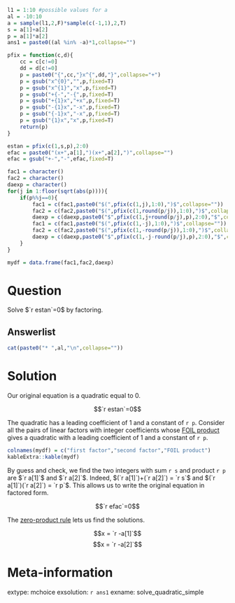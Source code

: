 ```r
l1 = 1:10 #possible values for a
al = -10:10
a = sample(l1,2,F)*sample(c(-1,1),2,T)
s = a[1]+a[2]
p = a[1]*a[2]
ans1 = paste0((al %in% -a)*1,collapse="")

pfix = function(c,d){
    cc = c[c!=0]
    dd = d[c!=0]
    p = paste0("{",cc,"}x^{",dd,"}",collapse="+")
    p = gsub("x^{0}","",p,fixed=T)
    p = gsub("x^{1}","x",p,fixed=T)
    p = gsub("+{-","-{",p,fixed=T)
    p = gsub("+{1}x","+x",p,fixed=T)
    p = gsub("-{1}x","-x",p,fixed=T)
    p = gsub("{-1}x","-x",p,fixed=T)
    p = gsub("{1}x","x",p,fixed=T)
    return(p)
}

estan = pfix(c(1,s,p),2:0)
efac = paste0("(x+",a[1],")(x+",a[2],")",collapse="")
efac = gsub("+-","-",efac,fixed=T)

fac1 = character()
fac2 = character()
daexp = character()
for(j in 1:floor(sqrt(abs(p)))){
    if(p%%j==0){
        fac1 = c(fac1,paste0("$(",pfix(c(1,j),1:0),")$",collapse=""))
        fac2 = c(fac2,paste0("$(",pfix(c(1,round(p/j)),1:0),")$",collapse=""))
        daexp = c(daexp,paste0("$",pfix(c(1,j+round(p/j),p),2:0),"$",collapse=""))
        fac1 = c(fac1,paste0("$(",pfix(c(1,-j),1:0),")$",collapse=""))
        fac2 = c(fac2,paste0("$(",pfix(c(1,-round(p/j)),1:0),")$",collapse=""))
        daexp = c(daexp,paste0("$",pfix(c(1,-j-round(p/j),p),2:0),"$",collapse=""))
    }
}

mydf = data.frame(fac1,fac2,daexp)

```


Question
========

Solve $`r estan`=0$ by factoring.


Answerlist
--------

```r
cat(paste0("* ",al,"\n",collapse=""))
```

Solution
========

Our original equation is a quadratic equal to 0.

$$`r estan`=0$$

The quadratic has a leading coefficient of 1 and a constant of `r p`. Consider all the pairs of linear factors with integer coefficients whose [FOIL product](https://en.wikipedia.org/wiki/FOIL_method) gives a quadratic with a leading coefficient of 1 and a constant of `r p`.

```r
colnames(mydf) = c("first factor","second factor","FOIL product")
kableExtra::kable(mydf)
```


By guess and check, we find the two integers with sum `r s` and product `r p` are $`r a[1]`$ and $`r a[2]`$. Indeed, $(`r a[1]`)+(`r a[2]`) = `r s`$ and $(`r a[1]`)(`r a[2]`) = `r p`$. This allows us to write the original equation in factored form.

$$`r efac`=0$$

The [zero-product rule](https://en.wikipedia.org/wiki/Zero-product_property){target="_blank"} lets us find the solutions.

$$x = `r -a[1]`$$
$$x = `r -a[2]`$$


Meta-information
============
extype: mchoice
exsolution: `r ans1`
exname: solve_quadratic_simple